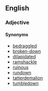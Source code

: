 ==English==
===Adjective===
====Synonyms====
*[[bedraggled]]
*[[broken-down]]
*[[dilapidated]]
*[[ramshackle]]
*[[ruinous]]
*[[rundown]]
*[[tatterdemalion]]
*[[tumbledown]]